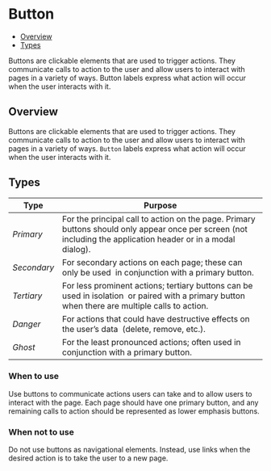 
# Button

- [Overview](#overview)
- [Types](#types)

Buttons are clickable elements that are used to trigger actions. They communicate calls to action to the user and allow users to interact with pages in a variety of ways. Button labels express what action will occur when the user interacts with it.

## Overview

Buttons are clickable elements that are used to trigger actions. They
communicate calls to action to the user and allow users to interact with pages
in a variety of ways. `Button` labels express what action will occur when the
user interacts with it.

<Preview withSource="open">
  <Story id="components-button--primary" />
  <Story id="components-button--secondary" />
  <Story id="components-button--tertiary" />
  <Story id="components-button--danger" />
  <Story id="components-button--ghost" />
</Preview>

## Types

| Type        | Purpose                                                                                                                                                       |
| ----------- | ------------------------------------------------------------------------------------------------------------------------------------------------------------- |
| _Primary_   | For the principal call to action on the page. Primary buttons should only appear once per screen (not including the application header or in a modal dialog). |
| _Secondary_ | For secondary actions on each page; these can only be used  in conjunction with a primary button.                                                             |
| _Tertiary_  | For less prominent actions; tertiary buttons can be used in isolation  or paired with a primary button when there are multiple calls to action.               |
| _Danger_    | For actions that could have destructive effects on the user’s data  (delete, remove, etc.).                                                                   |
| _Ghost_     | For the least pronounced actions; often used in conjunction with a primary button.                                                                            |

### When to use

Use buttons to communicate actions users can take and to allow users to interact with the page. Each page should have one primary button, and any remaining calls to action should be represented as lower emphasis buttons.

### When not to use

Do not use buttons as navigational elements. Instead, use links when the desired action is to take the user to a new page.